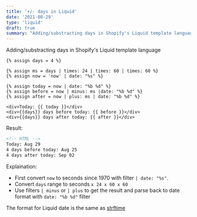 ```yaml
---
title: '+/- days in Liquid'
date: '2021-08-29'
type: 'liquid'
draft: true
summary: "Adding/substracting days in Shopify's Liquid template language"
---
```


Adding/substracting days in Shopify's Liquid template language

```html:snippet.liquid
{% assign days = 4 %} 

{% assign ms = days | times: 24 | times: 60 | times: 60 %} 
{% assign now = 'now' | date: "%s" %} 

{% assign today = now | date: "%b %d" %} 
{% assign before = now | minus: ms |date: "%b %d" %} 
{% assign after = now | plus: ms | date: "%b %d" %}

<div>Today: {{ today }}</div>
<div>{{days}} days before today: {{ before }}</div>
<div>{{days}} days after today: {{ after }}</div>
```

Result:

```html
<!-- HTML -->
Today: Aug 29 
4 days before today: Aug 25 
4 days after today: Sep 02
```

Explaination:

- First convert `now` to seconds since 1970 with filter `| date: "%s"`.
- Convert `days` range to seconds `x 24 x 60 x 60`
- Use filters `| minus` or `| plus` to get the result and parse back to date format with `date: "%b %d"` filter

The format for Liquid date is the same as [strftime](http://strftime.net/)
